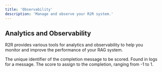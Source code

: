 ```yaml
---
title: 'Observability'
description: 'Manage and observe your R2R system.'
---
```


## Analytics and Observability
R2R provides various tools for analytics and observability to help you monitor and improve the performance of your RAG system.


<ParamField path="message_id" type="uuid.UUID" default="None" required>
The unique identifier of the completion message to be scored. Found in logs for a message.
</ParamField>
<ParamField path="score" type="float" default="None" required>
The score to assign to the completion, ranging from -1 to 1.
</ParamField>
